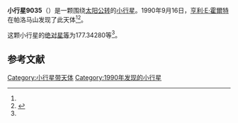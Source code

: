 {{Infobox planet
| bgcolour = #FFFFC0
| name = 9035
| symbol = 
| image = 
| caption = 
| discovery = yes
| discovery_ref = 
| discoverer = [[亨利·E·霍爾特|亨利·E·霍爾特]]
| discovery_site = [[帕洛马山|帕洛马山]] 
| discovered = 1990年9月16日
| designations = yes
| mp_name = 
| named_after = 
| alt_names = 1990 SH1/ 1963 VD / 1981 UV / A904 SD
| mp_category = [[主带小行星|主带小行星]]
| orbit_ref = <ref name="a">[http://ssd.jpl.nasa.gov/sbdb.cgi?sstr=9035 9035] {{Wayback|url=http://ssd.jpl.nasa.gov/sbdb.cgi?sstr=9035 |date=20210717065219 }}，小行星數據庫瀏覽器（JPL Small-Body Database Browser）－[[美国国家航空航天局|美国国家航空航天局]]喷气推进实验室</ref>
| epoch = 2456400.5 (2013年4月18日更新)
| aphelion = {{convert|3.5117949|AU|km|3|abbr=on|lk=out}}
| perihelion = {{convert|1.9593461|AU|km|3|abbr=on}}
| semimajor = {{convert|2.7355705|AU|km|3|abbr=on}}
| eccentricity = 0.2837523
| period = 1652.609691 [[日|日]]<br />4.52[[儒略年|儒略年]]
| avg_speed = 
| inclination = 9.02284
| asc_node = 206.90708
| mean_anomaly = 
| arg_peri = 177.34280
| satellites = 
| physical_characteristics = yes
| dimensions = 
| mass = 
| density = 
| surface_grav = 
| escape_velocity = 
| sidereal_day = 
| axial_tilt = 
| pole_ecliptic_lat = 
| pole_ecliptic_lon = 
| albedo = 
| temperatures= 
| temp_name1 = 
| mean_temp_1 = 
| max_temp_1 = 
| temp_name2 = 
| max_temp_2 = 
| spectral_type = 
| abs_magnitude = 177.34280
}}

'''小行星9035'''（{{lang-en|9035}}）是一颗围绕[[太阳|太阳]][[公转|公转]]的[[小行星|小行星]]。1990年9月16日，[[亨利·E·霍爾特|亨利·E·霍爾特]]在帕洛马山发现了此天体<ref name="a" /><ref>{{cite news|title=小行星列表|url=http://cfa-www.harvard.edu/iau/lists/NumberedMPs.txt|accessdate=2013-07-08|newspaper=哈佛大学|archive-date=2008-05-17|archive-url=https://web.archive.org/web/20080517010638/http://cfa-www.harvard.edu/iau/lists/NumberedMPs.txt|dead-url=no}}</ref>。

这颗小行星的[[绝对星等|绝对星等]]为177.34280等<ref name="a" />。

==参考文献==
{{reflist}}
{{Minor Planet Number|[[小行星9034|小行星9034]]|[[小行星9036|小行星9036]]}}

{{小天体}}

[[Category:小行星带天体|Category:小行星带天体]]
[[Category:1990年发现的小行星|Category:1990年发现的小行星]]

{{asteroid-stub}}